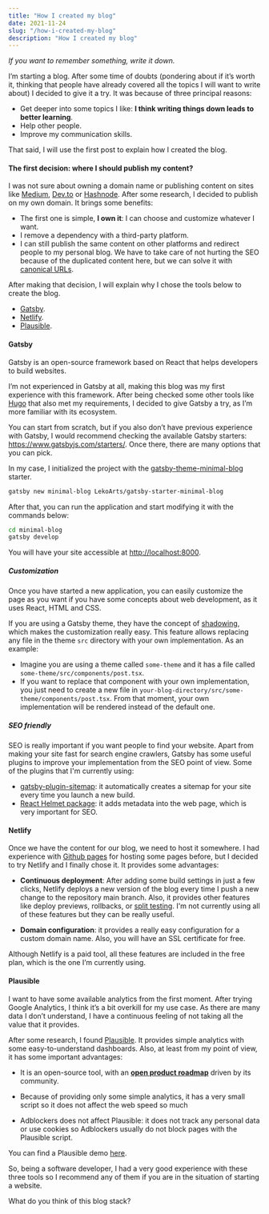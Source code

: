 ```yaml
---
title: "How I created my blog"
date: 2021-11-24
slug: "/how-i-created-my-blog"
description: "How I created my blog"
---
```


_If you want to remember something, write it down._

I’m starting a blog. After some time of doubts (pondering about if it’s worth it, thinking that people have already
covered all the topics I will want to write about) I decided to give it a try. It was because of three principal reasons:

* Get deeper into some topics I like: **I think writing things down leads to better learning**.
* Help other people.
* Improve my communication skills.

That said, I will use the first post to explain how I created the blog.

#### The first decision: where I should publish my content?

I was not sure about owning a domain name or publishing content on sites like [Medium](https://medium.com/), [Dev.to](https://dev.to/)
or [Hashnode](https://hashnode.com/). After some research, I decided to publish on my own domain. It brings some benefits:

* The first one is simple, **I own it**: I can choose and customize whatever I want.
* I remove a dependency with a third-party platform.
* I can still publish the same content on other platforms and redirect people to my personal blog. We have to take care of not hurting the SEO because of the duplicated content here, but we can solve it with [canonical URLs](https://developers.google.com/search/docs/advanced/crawling/consolidate-duplicate-urls).

After making that decision, I will explain why I chose the tools below to create the blog.

* [Gatsby](https://www.gatsbyjs.com/).
* [Netlify](https://www.netlify.com/).
* [Plausible](https://plausible.io/).

#### Gatsby

Gatsby is an open-source framework based on React that helps developers to build websites.

I’m not experienced in Gatsby at all, making this blog was my first experience with this framework.
After being checked some other tools like [Hugo](https://gohugo.io/) that also met my requirements, I decided to give Gatsby a try,
as I’m more familiar with its ecosystem.

You can start from scratch, but if you also don’t have previous experience with Gatsby, I would recommend checking the
available Gatsby starters: https://www.gatsbyjs.com/starters/. Once there, there are many options that you can pick.

In my case, I initialized the project with the [gatsby-theme-minimal-blog](https://www.gatsbyjs.com/plugins/@lekoarts/gatsby-theme-minimal-blog/) starter.

```sh
gatsby new minimal-blog LekoArts/gatsby-starter-minimal-blog
```

After that, you can run the application and start modifying it with the commands below:

```sh
cd minimal-blog
gatsby develop
```

You will have your site accessible at [http://localhost:8000](http://localhost:8000).

##### Customization

Once you have started a new application, you can easily customize the page as you want if you have some concepts about web development, as it uses React, HTML and CSS.

If you are using a Gatsby theme, they have the concept of [shadowing](https://www.gatsbyjs.com/docs/how-to/plugins-and-themes/shadowing/),
which makes the customization really easy. This feature allows replacing any file in the theme `src` directory with your
own implementation. As an example:

* Imagine you are using a theme called `some-theme` and it has a file called `some-theme/src/components/post.tsx`.
* If you want to replace that component with your own implementation, you just need to create a new file in
`your-blog-directory/src/some-theme/components/post.tsx`. From that moment, your own implementation will be rendered
instead of the default one.

##### SEO friendly

SEO is really important if you want people to find your website. Apart from making your site fast for search engine crawlers,
Gatsby has some useful plugins to improve your implementation from the SEO point of view. Some of the plugins that I'm currently using:

* [gatsby-plugin-sitemap](https://www.gatsbyjs.com/plugins/gatsby-plugin-sitemap/): it automatically creates a sitemap for your site every time you launch a new build.
* [React Helmet package](https://github.com/nfl/react-helmet): it adds metadata into the web page, which is very important for SEO.

#### Netlify

Once we have the content for our blog, we need to host it somewhere. I had experience with [Github pages](https://pages.github.com/)
for hosting some pages before, but I decided to try Netlify and I finally chose it. It provides some advantages:

* **Continuous deployment**: After adding some build settings in just a few clicks, Netlify deploys a new version of the blog
every time I push a new change to the repository main branch. Also, it provides other features like deploy previews,
rollbacks, or [split testing](https://docs.netlify.com/site-deploys/split-testing/).
I'm not currently using all of these features but they can be really useful.

* **Domain configuration**: it provides a really easy configuration for a custom domain name. Also, you will have an SSL certificate for free.

Although Netlify is a paid tool, all these features are included in the free plan, which is the one I’m currently using.

#### Plausible

I want to have some available analytics from the first moment. After trying Google Analytics, I think it’s a bit overkill for my use case.
As there are many data I don’t understand, I have a continuous feeling of not taking all the value that it provides.

After some research, I found [Plausible](https://plausible.io/). It provides simple analytics with some easy-to-understand dashboards.
Also, at least from my point of view, it has some important advantages:

* It is an open-source tool, with an [**open product roadmap**](https://github.com/plausible/analytics/projects/1) driven
by its community.

* Because of providing only some simple analytics, it has a very small script so it does not affect the web speed so much

* Adblockers does not affect Plausible: it does not track any personal data or use cookies so Adblockers usually do not
block pages with the Plausible script.

You can find a Plausible demo [here](https://plausible.io/plausible.io).

So, being a software developer, I had a very good experience with these three tools so I recommend any of them if you are
in the situation of starting a website.

What do you think of this blog stack?
